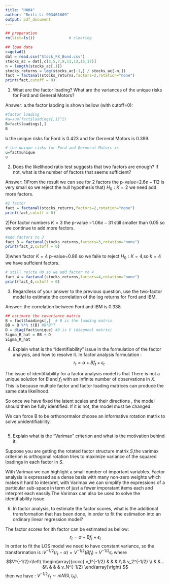 ```yaml
---
title: "HW04"
author: "Beili Li 903461609"
output: pdf_document
---
```


```r
## preparation 
rm(list=ls())				# clearing

## load data 
c=getwd()
dat = read.csv("Stock_FX_Bond.csv")
stocks_ac = dat[,c(3,5,7,9,11,13,15,17)]
n = length(stocks_ac[,1])
stocks_returns = log(stocks_ac[-1,] / stocks_ac[-n,])
fact = factanal(stocks_returns,factors=2,rotation="none")
print(fact,cutoff = 0)

```
1. What are the factor loading? What are the variances of the unique risks for Ford and General Motors?

Answer:
a.the factor laoding is shown bellow (with cutoff=$0$):
```r
#factor loading 
#a=sum(fact$loadings[,1]^2)
B=fact$loadings[,]
B

```
b.the unique risks for Ford is $0.423$ and for Gerneral Motors is $0.399$.
```r
# the unique risks for Ford and Gerneral Motors is 
u=fact$unique
u
```
2. Does the likelihood ratio test suggests that two factors are enough? If not, what is the number of factors that seems sufficient?

Answer: 
1)From the result we can see for 2 factors the p-value=$2.6e-112$ is very small so we reject the null hypothesis that} $H_0:K=2$ we need add more factors. 
```r
#2 factor 
fact = factanal(stocks_returns,factors=2,rotation="none")
print(fact,cutoff = 0)
```
2)For factor numbers $K=3$ the p-value =$1.06e-31$ still smaller than $0.05$ so we continue to add more factors. 
```r
#add factors to 3
fact_3 = factanal(stocks_returns,factors=3,rotation="none")
print(fact_3,cutoff = 0)
```
3)when factor $K=4$ p-value=$0.86$ so we faile to reject $H_0:K=4$,so $k=4$ we have suffcient factors.
```r
# still rejcte H0 so we add factor to 4
fact_4 = factanal(stocks_returns,factors=4,rotation="none")
print(fact_4,cutoff = 0)
```
3. Regardless of your answer to the previous question, use the two-factor model to estimate the correlation of the log returns for Ford and IBM.

Answer: the correlation between Ford and IBM is $0.338$.
```r
## estimate the covariance matrix
B = fact$loadings[,]  # B is the loading matrix
BB = B %*% t(B) #B*B^T
D = diag(fact$unique) #D is V (diagnoal matrix)
Sigma_R_hat = BB + D
Sigma_R_hat
```

4. Explain what is the “Identifiability” issue in the formulation of the factor analysis, and how to resolve it.
In factor analysis formulation :
$$r_t=\alpha+Bf_t+\epsilon_t$$

The issue of identifiability for a factor analysis model is that
There is not a unique solution for $B$ and $f_t$ with an infinite number of observations in $X$. This is because multiple factor and factor loading matrices can produce the same data likelihood.

So once we have fixed the latent scales and their directions , the model should then be fully identified. If it is not, the model must be changed.

We can force B to be orthonormalor choose an informative rotation matrix to solve unidentifiability.

```r

```
5. Explain what is the “Varimax” criterion and what is the motivation behind it.

Suppose you are getting the rotated factor structure matrix $S$,the varimax criterion is orthogonal rotation tries to maximize variance of the squared loadings in each factor in $S$.

With Varimax we can highlight a small number of important variables. Factor analysis is expressed as a dense basis with many non-zero weights which makes it hard to interpret, with Varimax we can simplify the expressions of a particular sub-space in term of just a fewer imporatant items each and interpret each eassily.The Varimax can also be used to solve the identifiability issue.

6. In factor analysis, to estimate the factor scores, what is the additional transformation that has been done, in order to fit the estimation into an ordinary linear regression model?

The factor scores for ith factor can be estimated as bellow:
$$r_t=\alpha+Bf_t+\epsilon_t$$
In order to fit the LOS model we need to have constant variance, so the transformation is :$V^{-1/2}(r_t-\alpha) = V^{-1/2}(Bf_t)+V^{-1/2}\epsilon_t$ 
where$$V^{-1/2}=\left(
\begin{array}{cccc}
v_1^{-1/2}  &  &  & \\ 
& v_2^{-1/2} \\ 
& &... &\\
& & & v_N^{-1/2} 
\end{array}\right) $$
then we have :
$V^{-1/2}\epsilon_t \sim mN(0,I_N)$.




